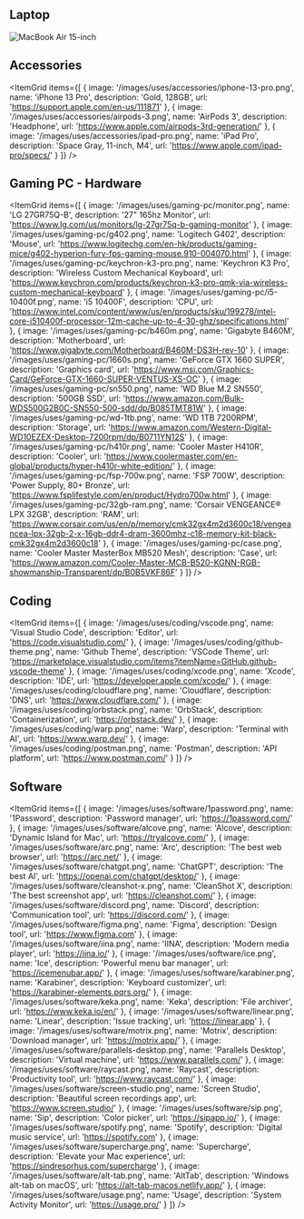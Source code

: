 ---
---

## Laptop

<Image
  src='/images/uses/macbook-air-15-inch.png'
  alt='MacBook Air 15-inch'
  width={1920}
  height={1080}
  lazy={false}
  priority
/>

## Accessories

<ItemGrid
  items={[
    {
      image: '/images/uses/accessories/iphone-13-pro.png',
      name: 'iPhone 13 Pro',
      description: 'Gold, 128GB',
      url: 'https://support.apple.com/en-us/111871'
    },
    {
      image: '/images/uses/accessories/airpods-3.png',
      name: 'AirPods 3',
      description: 'Headphone',
      url: 'https://www.apple.com/airpods-3rd-generation/'
    },
    {
      image: '/images/uses/accessories/ipad-pro.png',
      name: 'iPad Pro',
      description: 'Space Gray, 11-inch, M4',
      url: 'https://www.apple.com/ipad-pro/specs/'
    }
  ]}
/>

## Gaming PC - Hardware

<ItemGrid
  items={[
    {
      image: '/images/uses/gaming-pc/monitor.png',
      name: 'LG 27GR75Q-B',
      description: '27" 165hz Monitor',
      url: 'https://www.lg.com/us/monitors/lg-27gr75q-b-gaming-monitor'
    },
    {
      image: '/images/uses/gaming-pc/g402.png',
      name: 'Logitech G402',
      description: 'Mouse',
      url: 'https://www.logitechg.com/en-hk/products/gaming-mice/g402-hyperion-fury-fps-gaming-mouse.910-004070.html'
    },
    {
      image: '/images/uses/gaming-pc/keychron-k3-pro.png',
      name: 'Keychron K3 Pro',
      description: 'Wireless Custom Mechanical Keyboard',
      url: 'https://www.keychron.com/products/keychron-k3-pro-qmk-via-wireless-custom-mechanical-keyboard'
    },
    {
      image: '/images/uses/gaming-pc/i5-10400f.png',
      name: 'i5 10400F',
      description: 'CPU',
      url: 'https://www.intel.com/content/www/us/en/products/sku/199278/intel-core-i510400f-processor-12m-cache-up-to-4-30-ghz/specifications.html'
    },
    {
      image: '/images/uses/gaming-pc/b460m.png',
      name: 'Gigabyte B460M',
      description: 'Motherboard',
      url: 'https://www.gigabyte.com/Motherboard/B460M-DS3H-rev-10'
    },
    {
      image: '/images/uses/gaming-pc/1660s.png',
      name: 'GeForce GTX 1660 SUPER',
      description: 'Graphics card',
      url: 'https://www.msi.com/Graphics-Card/GeForce-GTX-1660-SUPER-VENTUS-XS-OC'
    },
    {
      image: '/images/uses/gaming-pc/sn550.png',
      name: 'WD Blue M.2 SN550',
      description: '500GB SSD',
      url: 'https://www.amazon.com/Bulk-WDS500G2B0C-SN550-500-sdd/dp/B085TMT81W'
    },
    {
      image: '/images/uses/gaming-pc/wd-1tb.png',
      name: 'WD 1TB 7200RPM',
      description: 'Storage',
      url: 'https://www.amazon.com/Western-Digital-WD10EZEX-Desktop-7200rpm/dp/B0711YN12S'
    },
    {
      image: '/images/uses/gaming-pc/h410r.png',
      name: 'Cooler Master H410R',
      description: 'Cooler',
      url: 'https://www.coolermaster.com/en-global/products/hyper-h410r-white-edition/'
    },
    {
      image: '/images/uses/gaming-pc/fsp-700w.png',
      name: 'FSP 700W',
      description: 'Power Supply, 80+ Bronze',
      url: 'https://www.fsplifestyle.com/en/product/Hydro700w.html'
    },
    {
      image: '/images/uses/gaming-pc/32gb-ram.png',
      name: 'Corsair VENGEANCE® LPX 32GB',
      description: 'RAM',
      url: 'https://www.corsair.com/us/en/p/memory/cmk32gx4m2d3600c18/vengeancea-lpx-32gb-2-x-16gb-ddr4-dram-3600mhz-c18-memory-kit-black-cmk32gx4m2d3600c18'
    },
    {
      image: '/images/uses/gaming-pc/case.png',
      name: 'Cooler Master MasterBox MB520 Mesh',
      description: 'Case',
      url: 'https://www.amazon.com/Cooler-Master-MCB-B520-KGNN-RGB-showmanship-Transparent/dp/B0B5VKF86F'
    }
  ]}
/>

## Coding

<ItemGrid
  items={[
    {
      image: '/images/uses/coding/vscode.png',
      name: 'Visual Studio Code',
      description: 'Editor',
      url: 'https://code.visualstudio.com/'
    },
    {
      image: '/images/uses/coding/github-theme.png',
      name: 'Github Theme',
      description: 'VSCode Theme',
      url: 'https://marketplace.visualstudio.com/items?itemName=GitHub.github-vscode-theme'
    },
    {
      image: '/images/uses/coding/xcode.png',
      name: 'Xcode',
      description: 'IDE',
      url: 'https://developer.apple.com/xcode/'
    },
    {
      image: '/images/uses/coding/cloudflare.png',
      name: 'Cloudflare',
      description: 'DNS',
      url: 'https://www.cloudflare.com/'
    },
    {
      image: '/images/uses/coding/orbstack.png',
      name: 'OrbStack',
      description: 'Containerization',
      url: 'https://orbstack.dev/'
    },
    {
      image: '/images/uses/coding/warp.png',
      name: 'Warp',
      description: 'Terminal with AI',
      url: 'https://www.warp.dev/'
    },
    {
      image: '/images/uses/coding/postman.png',
      name: 'Postman',
      description: 'API platform',
      url: 'https://www.postman.com/'
    }
  ]}
/>

## Software

<ItemGrid
  items={[
    {
      image: '/images/uses/software/1password.png',
      name: '1Password',
      description: 'Password manager',
      url: 'https://1password.com/'
    },
    {
      image: '/images/uses/software/alcove.png',
      name: 'Alcove',
      description: 'Dynamic Island for Mac',
      url: 'https://tryalcove.com/'
    },
    {
      image: '/images/uses/software/arc.png',
      name: 'Arc',
      description: 'The best web browser',
      url: 'https://arc.net/'
    },
    {
      image: '/images/uses/software/chatgpt.png',
      name: 'ChatGPT',
      description: 'The best AI',
      url: 'https://openai.com/chatgpt/desktop/'
    },
    {
      image: '/images/uses/software/cleanshot-x.png',
      name: 'CleanShot X',
      description: 'The best screenshot app',
      url: 'https://cleanshot.com/'
    },
    {
      image: '/images/uses/software/discord.png',
      name: 'Discord',
      description: 'Communication tool',
      url: 'https://discord.com/'
    },
    {
      image: '/images/uses/software/figma.png',
      name: 'Figma',
      description: 'Design tool',
      url: 'https://www.figma.com'
    },
    {
      image: '/images/uses/software/iina.png',
      name: 'IINA',
      description: 'Modern media player',
      url: 'https://iina.io/'
    },
    {
      image: '/images/uses/software/ice.png',
      name: 'Ice',
      description: 'Powerful menu bar manager',
      url: 'https://icemenubar.app/'
    },
    {
      image: '/images/uses/software/karabiner.png',
      name: 'Karabiner',
      description: 'Keyboard customizer',
      url: 'https://karabiner-elements.pqrs.org/'
    },
    {
      image: '/images/uses/software/keka.png',
      name: 'Keka',
      description: 'File archiver',
      url: 'https://www.keka.io/en/'
    },
    {
      image: '/images/uses/software/linear.png',
      name: 'Linear',
      description: 'Issue tracking',
      url: 'https://linear.app'
    },
    {
      image: '/images/uses/software/motrix.png',
      name: 'Motrix',
      description: 'Download manager',
      url: 'https://motrix.app/'
    },
    {
      image: '/images/uses/software/parallels-desktop.png',
      name: 'Parallels Desktop',
      description: 'Virtual machine',
      url: 'https://www.parallels.com/'
    },
    {
      image: '/images/uses/software/raycast.png',
      name: 'Raycast',
      description: 'Productivity tool',
      url: 'https://www.raycast.com/'
    },
    {
      image: '/images/uses/software/screen-studio.png',
      name: 'Screen Studio',
      description: 'Beautiful screen recordings app',
      url: 'https://www.screen.studio/'
    },
    {
      image: '/images/uses/software/sip.png',
      name: 'Sip',
      description: 'Color picker',
      url: 'https://sipapp.io/'
    },
    {
      image: '/images/uses/software/spotify.png',
      name: 'Spotify',
      description: 'Digital music service',
      url: 'https://spotify.com'
    },
    {
      image: '/images/uses/software/supercharge.png',
      name: 'Supercharge',
      description: 'Elevate your Mac experience',
      url: 'https://sindresorhus.com/supercharge'
    },
    {
      image: '/images/uses/software/alt-tab.png',
      name: 'AltTab',
      description: 'Windows alt-tab on macOS',
      url: 'https://alt-tab-macos.netlify.app/'
    },
    {
      image: '/images/uses/software/usage.png',
      name: 'Usage',
      description: 'System Activity Monitor',
      url: 'https://usage.pro/'
    }
  ]}
/>
